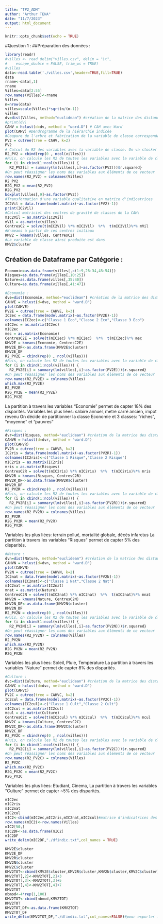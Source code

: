 ```yaml
---
title: "TP2_ADM"
author: "Arthur TENA"
date: "11/7/2023"
output: html_document
---
```


```r
knitr::opts_chunk$set(echo = TRUE)
```

#Question 1 :
##Préparation des données :

```r
library(readr)
#villes <- read_delim("villes.csv", delim = "\t", 
#    escape_double = FALSE, trim_ws = TRUE)
#villes
data<-read.table('./villes.csv',header=TRUE,fill=TRUE)
data
rname<-data[,1]
rname
Villes=data[2:55]
row.names(Villes)<-rname
Villes
n=nrow(data)
villes=scale(Villes)*sqrt(n/(n-1))
villes
dv=dist(Villes, method="euclidean") #création de la matrice des distances euclidiennes:
#print(dv)
CAHV = hclust(d=dv, method = "ward.D") # CAH avec Ward 
plot(CAHV) #Dendrogramme de la hiérarchie indicée
#Coupure de l'arbre et fabrication de la variable de classe correspondant à la partition obtenue, par exemple k=2 classes:
PV2 = cutree(tree = CAHV, k=2)
PV2
# Calcul du R2 des variables avec la variable de classe. On va stocker tous les R2 dans un seul vecteur: R2.
R2_PV2 = cbind(rep(0 , ncol(villes)))
#Puis, on calcule les R2 de toutes les variables avec la variable de classe et on met les résultats dans R2:
for (i in cbind(1:ncol(villes))) {
  R2_PV2[i] = summary(lm(villes[,i]~as.factor(PV2)))$r.squared}
#On peut réassigner les noms des variables aux éléments de ce vecteur
row.names(R2_PV2) = colnames(Villes)
R2_PV2
R2G_PV2 = mean(R2_PV2)
R2G_PV2
boxplot(villes[,9]~as.factor(PV2)) 
#Transformation d'une variable qualitative en matrice d'indicatrices
IC2Vil = data.frame(model.matrix(~as.factor(PV2)-1))
print(IC2Vil)
#Calcul matriciel des centres de gravité de classes de la CAH:
mIC2Vil = as.matrix(IC2Vil)
mVil = as.matrix(villes)
CentresC2 = solve(t(mIC2Vil) %*% mIC2Vil)  %*%  t(mIC2Vil)%*% mVil
#K-means à partir de ces centres initiaux
KMV2 = kmeans(villes, CentresC2)
#La variable de classe ainsi produite est dans
KMV2$cluster
```


## Création de Dataframe par Catégorie :

```r
Economie=as.data.frame(villes[,c(1:9,26:34,48:54)])
Risques=as.data.frame(villes[,10:25])
Nature=as.data.frame(villes[,35:40])
Culture=as.data.frame(villes[,41:47])

```

```r
#Economie :
dve=dist(Economie, method="euclidean") #création de la matrice des distances euclidiennes
CAHVE = hclust(d=dve, method = "ward.D")
plot(CAHVE)
PV2E = cutree(tree = CAHVE, k=3)
IC2ec = data.frame(model.matrix(~as.factor(PV2E)-1))
colnames(IC2ec)<-c("Classe 1 Eco","Classe 2 Eco","Classe 3 Eco")
mIC2ec = as.matrix(IC2ec)
mIC2ec
mec = as.matrix(Economie)
CentresC2E = solve(t(mIC2ec) %*% mIC2ec)  %*%  t(mIC2ec)%*% mec
KMV2E = kmeans(Economie, CentresC2E)
KMV2E_DF<-as.data.frame(KMV2E$cluster)
KMV2E_DF
R2_PV2E = cbind(rep(0 , ncol(villes)))
#Puis, on calcule les R2 de toutes les variables avec la variable de classe et on met les résultats dans R2:
for (i in cbind(1:ncol(villes))) {
  R2_PV2E[i] = summary(lm(villes[,i]~as.factor(PV2E)))$r.squared}
#On peut réassigner les noms des variables aux éléments de ce vecteur
row.names(R2_PV2E) = colnames(Villes)
which.max(R2_PV2E)
R2_PV2E
R2G_PV2E = mean(R2_PV2E)
R2G_PV2E

```
La partition à travers les variables "Economie" permet de capter 18% des disparités.
Variables les plus liées: salaire annuel, metre carré ancien, impot revenu
On décide de partitionner la classe Economie et 3 classes: "riches", "moyenne" et "pauvres"


```r
#Risques :
dvr=dist(Risques, method="euclidean") #création de la matrice des distances euclidiennes
CAHVR = hclust(d=dvr, method = "ward.D")
plot(CAHVR)
PV2R = cutree(tree = CAHVR, k=2)
IC2ris = data.frame(model.matrix(~as.factor(PV2R)-1))
colnames(IC2ris)<-c("Classe 1 Risque","Classe 2 Risque")
mIC2ris = as.matrix(IC2ris)
mris = as.matrix(Risques)
CentresC2R = solve(t(mIC2ris) %*% mIC2ris)  %*%  t(mIC2ris)%*% mris
KMV2R = kmeans(Risques, CentresC2R)
KMV2R_DF<-as.data.frame(KMV2R$cluster)
KMV2R_DF
R2_PV2R = cbind(rep(0 , ncol(villes)))
#Puis, on calcule les R2 de toutes les variables avec la variable de classe et on met les résultats dans R2:
for (i in cbind(1:ncol(villes))) {
  R2_PV2R[i] = summary(lm(villes[,i]~as.factor(PV2R)))$r.squared}
#On peut réassigner les noms des variables aux éléments de ce vecteur
row.names(R2_PV2R) = colnames(Villes)
R2_PV2R
R2G_PV2R = mean(R2_PV2R)
R2G_PV2R

```

Variables les plus liées: terrain pollué, mortalité globale, décès infarctus
La partition à travers les variables "Risques" permet de capter 5% des disparités.



```r
#Nature :
dvn=dist(Nature, method="euclidean") #création de la matrice des distances euclidiennes
CAHVN = hclust(d=dvn, method = "ward.D")
plot(CAHVN)
PV2N = cutree(tree = CAHVN, k=2)
IC2nat = data.frame(model.matrix(~as.factor(PV2N)-1))
colnames(IC2nat)<-c("Classe 1 Nat","Classe 2 Nat")
mIC2nat = as.matrix(IC2nat)
mnat = as.matrix(Nature)
CentresC2N = solve(t(mIC2nat) %*% mIC2nat)  %*%  t(mIC2nat)%*% mnat
KMV2N = kmeans(Nature, CentresC2N)
KMV2N_DF<-as.data.frame(KMV2N$cluster)
KMV2N_DF
R2_PV2N = cbind(rep(0 , ncol(villes)))
#Puis, on calcule les R2 de toutes les variables avec la variable de classe et on met les résultats dans R2:
for (i in cbind(1:ncol(villes))) {
  R2_PV2N[i] = summary(lm(villes[,i]~as.factor(PV2N)))$r.squared}
#On peut réassigner les noms des variables aux éléments de ce vecteur
row.names(R2_PV2N) = colnames(Villes)
R2_PV2N
which.max(R2_PV2N)
R2G_PV2N = mean(R2_PV2N)
R2G_PV2N

```

Variables les plus liées: Soleil, Pluie, Température
La partition à travers les variables "Nature" permet de capter 8% des disparités.


```r
#Culture :
dvc=dist(Culture, method="euclidean") #création de la matrice des distances euclidiennes
CAHVC = hclust(d=dvc, method = "ward.D")
plot(CAHVC)
PV2C = cutree(tree = CAHVC, k=2)
IC2cul = data.frame(model.matrix(~as.factor(PV2C)-1))
colnames(IC2cul)<-c("Classe 1 Cult","Classe 2 Cult")
mIC2cul = as.matrix(IC2cul)
mcul = as.matrix(Culture)
CentresC2C = solve(t(mIC2cul) %*% mIC2cul)  %*%  t(mIC2cul)%*% mcul
KMV2C = kmeans(Culture, CentresC2C)
KMV2C_DF<-as.data.frame(KMV2C$cluster)
KMV2C_DF
R2_PV2C = cbind(rep(0 , ncol(villes)))
#Puis, on calcule les R2 de toutes les variables avec la variable de classe et on met les résultats dans R2:
for (i in cbind(1:ncol(villes))) {
  R2_PV2C[i] = summary(lm(villes[,i]~as.factor(PV2C)))$r.squared}
#On peut réassigner les noms des variables aux éléments de ce vecteur
row.names(R2_PV2C) = colnames(Villes)
R2_PV2C
which.max(R2_PV2C)
R2G_PV2C = mean(R2_PV2C)
R2G_PV2C
```

Variables les plus liées: Etudiant, Cinema,
La partition à travers les variables "Culture" permet de capter ~5% des disparités.


```r
mIC2ec
mIC2ris
mIC2nat
mIC2cul
mIC2<-cbind(mIC2ec,mIC2ris,mIC2nat,mIC2cul)#matrice d'indicatrices des classes
row.names(mIC2)<-row.names(Villes)
mIC2[50,]
mIC2DF<-as.data.frame(mIC2)
mIC2DF
write_delim(mIC2DF,"./dfindic.txt",col_names = TRUE) 
```

```r
KMV2E$cluster
KMV2E_DF
KMV2R$cluster
KMV2N$cluster
KMV2C$cluster
KMV2TOT<-cbind(KMV2E$cluster,KMV2R$cluster,KMV2N$cluster,KMV2C$cluster)
KMV2TOT[,2]<-KMV2TOT[,2]+3
KMV2TOT[,3]<-KMV2TOT[,3]+5
KMV2TOT[,4]<-KMV2TOT[,4]+7
KMV2TOT
nbmod<-4*rep(1,100)
KMV2TOT<-cbind(nbmod,KMV2TOT)
KMV2TOT
KMV2TOT_DF<-as.data.frame(KMV2TOT)
KMV2TOT_DF
write_delim(KMV2TOT_DF,"./dfindic.txt",col_names=FALSE)#pour exporter le fichier txt à mettre dans Galicia
```






